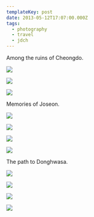 ```yaml
---
templateKey: post
date: 2013-05-12T17:07:00.000Z
tags:
  - photography
  - travel
  - jdch
---
```

Among the ruins of Cheongdo.

![](../../assets/photos/20130511-IMG_6343.jpg)

![](../../assets/photos/20130511-IMG_6440.jpg)

![](../../assets/photos/20130511-IMG_6487.jpg)

Memories of Joseon.

![](../../assets/photos/20130512-IMG_6515.jpg)

![](../../assets/photos/20130512-IMG_6569.jpg)

![](../../assets/photos/20130512-IMG_6544.jpg)

![](../../assets/photos/20130512-IMG_6553.jpg)

The path to Donghwasa.

![](../../assets/photos/20130512-IMG_6578.jpg)

![](../../assets/photos/20130512-IMG_6612.jpg)

![](../../assets/photos/20130512-IMG_6622.jpg)

![](../../assets/photos/20130512-IMG_6634.jpg)
